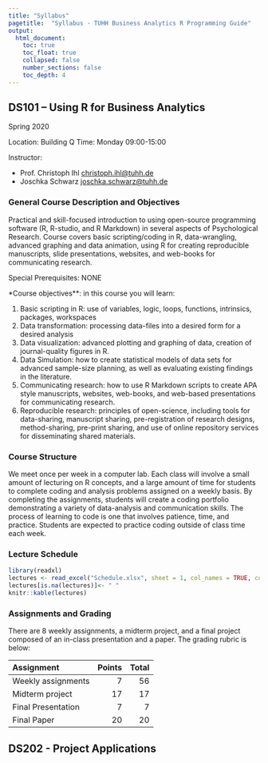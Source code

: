 ```yaml
---
title: "Syllabus"
pagetitle:  "Syllabus · TUHH Business Analytics R Programming Guide"
output: 
  html_document:
    toc: true
    toc_float: true
    collapsed: false
    number_sections: false
    toc_depth: 4
---
```


<style>
.list-group-item.active, .list-group-item.active:focus, .list-group-item.active:hover {
    background-color: #2DC6D6;
}
</style>

## DS101 – Using R for Business Analytics

Spring 2020

Location: Building Q
Time: Monday 09:00-15:00

Instructor: 

* Prof. Christoph Ihl [christoph.ihl@tuhh.de](christoph.ihl@tuhh.de)
* Joschka Schwarz [joschka.schwarz@tuhh.de](joschka.schwarz@tuhh.de)

### General Course Description and Objectives

Practical and skill-focused introduction to using open-source programming software (R, R-studio, and R Markdown) in several aspects of Psychological Research. Course covers basic scripting/coding in R, data-wrangling, advanced graphing and data animation, using R for creating reproducible manuscripts, slide presentations, websites, and web-books for communicating research.

Special Prerequisites: NONE

*Course objectives**: in this course you will learn:

1.	Basic scripting in R: use of variables, logic, loops, functions, intrinsics, packages, workspaces 
2.	Data transformation: processing data-files into a desired form for a desired analysis
3.	Data visualization: advanced plotting and graphing of data, creation of journal-quality figures in R.
4.	Data Simulation: how to create statistical models of data sets for advanced sample-size planning, as well as evaluating existing findings in the literature.
5.	Communicating research: how to use R Markdown scripts to create APA style manuscripts, websites, web-books, and web-based presentations for communicating research.
6.	Reproducible research: principles of open-science, including tools for data-sharing, manuscript sharing, pre-registration of research designs, method-sharing, pre-print sharing, and use of online repository services for disseminating shared materials.

### Course Structure

We meet once per week in a computer lab. Each class will involve a small amount of lecturing on R concepts, and a large amount of time for students to complete coding and analysis problems assigned on a weekly basis. By completing the assignments, students will create a coding portfolio demonstrating a variety of data-analysis and communication skills. The process of learning to code is one that involves patience, time, and practice. Students are expected to practice coding outside of class time each week.


### Lecture Schedule

```r
library(readxl)
lectures <- read_excel("Schedule.xlsx", sheet = 1, col_names = TRUE, col_types = NULL, na = "", skip = 0)
lectures[is.na(lectures)]<- " "
knitr::kable(lectures)
```


### Assignments and Grading

There are 8 weekly assignments, a midterm project, and a final project composed of an in-class presentation and a paper. The grading rubric is below:

| Assignment |  Points| Total|
|:----------|--------:|-------:|
| Weekly assignments | 7 | 56|
| Midterm project | 17 | 17 |
| Final Presentation | 7| 7|
| Final Paper | 20 | 20|

## DS202 - Project Applications
